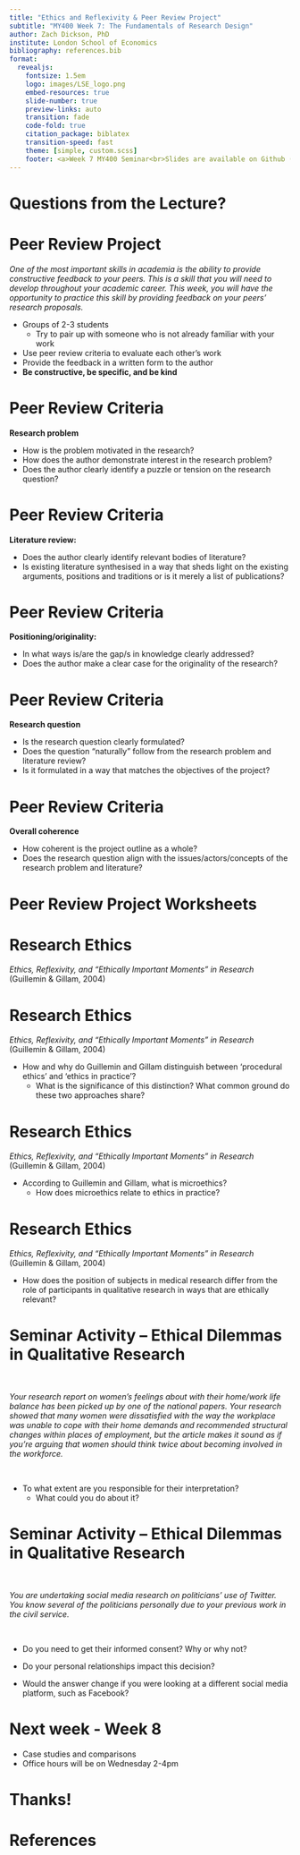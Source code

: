 ```yaml
---
title: "Ethics and Reflexivity & Peer Review Project"
subtitle: "MY400 Week 7: The Fundamentals of Research Design"
author: Zach Dickson, PhD 
institute: London School of Economics
bibliography: references.bib
format:
  revealjs: 
    fontsize: 1.5em
    logo: images/LSE_logo.png
    embed-resources: true
    slide-number: true
    preview-links: auto
    transition: fade
    code-fold: true
    citation_package: biblatex
    transition-speed: fast
    theme: [simple, custom.scss]
    footer: <a>Week 7 MY400 Seminar<br>Slides are available on Github ([z-dickson/MY400](https://github.com/z-dickson/MY400))</a>
---
```



# Questions from the Lecture?




# Peer Review Project 

*One of the most important skills in academia is the ability to provide constructive feedback to your peers. This is a skill that you will need to develop throughout your academic career. This week, you will have the opportunity to practice this skill by providing feedback on your peers' research proposals.*

- Groups of 2-3 students
  - Try to pair up with someone who is not already familiar with your work
- Use peer review criteria to evaluate each other's work
- Provide the feedback in a written form to the author 
- **Be constructive, be specific, and be kind**


# Peer Review Criteria


**Research problem**

- How is the problem motivated in the research?  
- How does the author demonstrate interest in the research problem?  
- Does the author clearly identify a puzzle or tension on the research question?   


# Peer Review Criteria

**Literature review:**

- Does the author clearly identify relevant bodies of literature? 
- Is existing literature synthesised in a way that sheds light on the existing arguments, positions and traditions or is it merely a list of publications?



# Peer Review Criteria

**Positioning/originality:**

- In what ways is/are the gap/s in knowledge clearly addressed?
- Does the author make a clear case for the originality of the research?


# Peer Review Criteria

**Research question**

- Is the research question clearly formulated?
- Does the question “naturally” follow from the research problem and literature review?
- Is it formulated in a way that matches the objectives of the project? 


# Peer Review Criteria

**Overall coherence** 

- How coherent is the project outline as a whole?   
- Does the research question align with the issues/actors/concepts of the research problem and literature? 

# Peer Review Project Worksheets 

# Research Ethics

*Ethics, Reflexivity, and “Ethically Important Moments” in Research* (Guillemin & Gillam, 2004)


# Research Ethics

*Ethics, Reflexivity, and “Ethically Important Moments” in Research* (Guillemin & Gillam, 2004)


- How and why do Guillemin and Gillam distinguish between ‘procedural ethics’ and ‘ethics in practice’?
  - What is the significance of this distinction? What common ground do these two approaches share? 


# Research Ethics

*Ethics, Reflexivity, and “Ethically Important Moments” in Research* (Guillemin & Gillam, 2004)


- According to Guillemin and Gillam, what is microethics? 
  - How does microethics relate to ethics in practice? 



# Research Ethics



*Ethics, Reflexivity, and “Ethically Important Moments” in Research* (Guillemin & Gillam, 2004)

- How does the position of subjects in medical research differ from the role of participants in qualitative research in ways that are ethically relevant?



# Seminar Activity – Ethical Dilemmas in Qualitative Research 

<br>

*Your research report on women’s feelings about with their home/work life balance has been picked up by one of the national papers. Your research showed that many women were dissatisfied with the way the workplace was unable to cope with their home demands and recommended structural changes within places of employment, but the article makes it sound as if you’re arguing that women should think twice about becoming involved in the workforce.*

<br>

- To what extent are you responsible for their interpretation? 
  - What could you do about it? 



# Seminar Activity – Ethical Dilemmas in Qualitative Research 

<br>

*You are undertaking social media research on politicians’ use of Twitter. You know several of the politicians personally due to your previous work in the civil service.*

<br>

- Do you need to get their informed consent?  Why or why not?   

- Do your personal relationships impact this decision?  

- Would the answer change if you were looking at a different social media platform, such as Facebook?  




# Next week - Week 8 

- Case studies and comparisons
- Office hours will be on Wednesday 2-4pm


# Thanks! 



# References

<div id="refs"></div>


